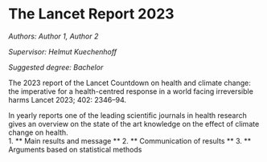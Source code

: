 # The Lancet Report 2023    {#he1}

*Authors: Author 1, Author 2*

*Supervisor: Helmut Kuechenhoff*

*Suggested degree: Bachelor* 

The 2023 report of the Lancet Countdown on health and
climate change: the imperative for a health-centred response
in a world facing irreversible harms Lancet 2023; 402: 2346–94. 

In yearly reports one of the leading scientific journals in health research 
gives an overview on the state of the art knowledge on the effect of climate 
change on health.        
1. ** Main results and message ** 
2. ** Communication of results ** 
3. ** Arguments based on statistical methods 


